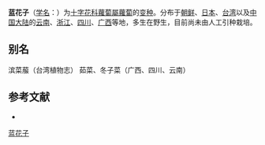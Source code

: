 {{Infraspeciesbox
| name = 蓝花子
| status = 
| status_system = 
| image = 
| species link = 蘿蔔
| genus = Raphanus
| species = sativus
| varietas = raphanistroides
| authority = (Makino) Makino
}}

'''蓝花子'''（[[学名|学名]]：{{lang|la|''Raphanus sativus'' var. ''raphanistroides''}}）为[[十字花科|十字花科]][[蘿蔔屬|蘿蔔屬]][[蘿蔔|蘿蔔]]的[[变种|变种]]。分布于[[朝鲜|朝鲜]]、[[日本|日本]]、[[台湾|台湾]]以及[[中国大陆|中国大陆]]的[[云南|云南]]、[[浙江|浙江]]、[[四川|四川]]、[[广西|广西]]等地，多生在野生，目前尚未由人工引种栽培。

== 别名 ==
滨菜菔（台湾植物志） 茹菜、冬子菜（广西、四川、云南）

== 参考文献 ==
<div class="references-small">
* {{cite web| url =http://www.bioinfo.cn/db05/KmzwSpecies.php?action=view&id=29253| title =蓝花子（变种）| work =《中国高等植物数据库全库》| publisher =中国科学院微生物研究所| author =昆明植物研究所| accessdate =2009-02-26| deadurl =yes| archiveurl =https://web.archive.org/web/20160305052551/http://www.bioinfo.cn/db05/KmzwSpecies.php?action=view&id=29253| archivedate =2016-03-05}}
</div>
{{Taxonbar|from=Q18382484}}

[[Category:蘿蔔屬|蓝花子]]


{{植物小作品}}
